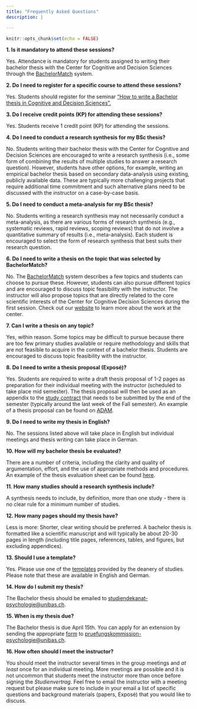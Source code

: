 ```yaml
---
title: "Frequently Asked Questions"
description: |

---
```


```r
knitr::opts_chunk$set(echo = FALSE)
```


**1. Is it mandatory to attend these sessions? **

Yes. Attendance is mandatory for students assigned to writing their bachelor thesis with the Center for Cognitive and Decision Sciences through the [BachelorMatch](https://zapp.psycho.p.unibas.ch/bachelor) system.

**2. Do I need to register for a specific course to attend these sessions? **

Yes. Students should register for the seminar ["How to write a Bachelor thesis in Cognitive and Decision Sciences".](https://vorlesungsverzeichnis.unibas.ch/de/home?id=279717)

**3. Do I receive credit points (KP) for attending these sessions? **

Yes. Students receive 1 credit point (KP) for attending the sessions.

**4. Do I need to conduct a research synthesis for my BSc thesis? **

No. Students writing their bachelor thesis with the Center for Cognitive and Decision Sciences are encouraged to write a research synthesis (i.e., some form of combining the results of multiple studies to answer a research question). However, students have other options, for example, writing an empirical bachelor thesis based on secondary data-analysis using existing, publicly available data. These are typically more challenging projects that require additional time commitment and such alternative plans need to be discussed with the instructor on a case-by-case basis. 

**5. Do I need to conduct a meta-analysis for my BSc thesis? **

No. Students writing a research synthesis may not necessarily conduct a meta-analysis, as there are various forms of research synthesis (e.g., systematic reviews, rapid reviews, scoping reviews) that do not involve a quantitative summary of results (i.e., meta-analysis). Each student is encouraged to select the form of research synthesis that best suits their research question. 

**6. Do I need to write a thesis on the topic that was selected by BachelorMatch? **

No. The [BachelorMatch](https://zapp.psycho.p.unibas.ch/bachelor) system describes a few topics and students can choose to pursue these. However, students can also pursue different topics and are encouraged to discuss topic feasibility with the instructor. The instructor will also propose topics that are directly related to the core scientific interests of the Center for Cognitive Decision Sciences during the first session. Check out our [website](http://www.cds.unibas.ch) to learn more about the work at the center.  

**7. Can I write a thesis on any topic? **

Yes, within reason. Some topics may be difficult to pursue because there are too few primary studies available or require methodology and skills that are not feasible to acquire in the context of a bachelor thesis. Students are encouraged to discuss topic feasibility with the instructor. 

**8. Do I need to write a thesis proposal (Exposé)? **

Yes. Students are required to write a draft thesis proposal of 1-2 pages as preparation for their individual meeting with the instructor (scheduled to take place mid semester). The thesis proposal will then be used as an appendix to the [study contract](https://psychologie.unibas.ch/fileadmin/user_upload/psychologie/Studium/Bachelorstudium/Dokumente/Studienvertrag_BA.docx) that needs to be submitted by the end of the semester (typically around the last week of the Fall semester). An example of a thesis proposal can be found on [ADAM](https://adam.unibas.ch/goto.php?target=crs_1027835).

**9. Do I need to write my thesis in English? **

No. The sessions listed above will take place in English but individual meetings and thesis writing can take place in German.

**10. How will my bachelor thesis be evaluated? **

There are a number of criteria, including the clarity and quality of argumentation, effort, and the use of appropriate methods and procedures. An example of the thesis evaluation sheet can be found [here](resources/Evaluation_CDS_ENG_watermark.pdf).

**11. How many studies should a research synthesis include? **

A synthesis needs to include, by definition, more than one study - there is no clear rule for a minimum number of studies. 

**12. How many pages should my thesis have? **

Less is more: Shorter, clear writing should be preferred. A bachelor thesis is formatted like a scientific manuscript and will typically be about 20-30 pages in length (including title pages, references, tables, and figures, but excluding appendices). 

**13. Should I use a template? **

Yes. Please use one of the [templates](https://psychologie.unibas.ch/de/studium/bachelorstudium/dokumente/) provided by the deanery of studies. Please note that these are available in English and German. 

**14. How do I submit my thesis? **

The Bachelor thesis should be emailed to [studiendekanat-psychologie@unibas.ch](mailto:studiendekanat-psychologie@unibas.ch). 

**15. When is my thesis due? **

The Bachelor thesis is due April 15th. You can apply for an extension by sending the appropriate [form](https://psychologie.unibas.ch/fileadmin/user_upload/psychologie/Studium/Bachelorstudium/Dokumente/Mitteilung_Verlaengerung_Abgabetermin_BA_neu.doc) to [pruefungskommission-psychologie@unibas.ch](mailto:pruefungskommission-psychologie@unibas.ch). 

**16. How often should I meet the instructor?**

You should meet the instructor several times in the group meetings and *at least* once for an individual meeting. More meetings are possible and it is not uncommon that students meet the instructor more than once before signing the *Studienvertrag*. Feel free to email the instructor with a meeting request but please make sure to include in your email a list of specific questions and background materials (papers, Exposé) that you would like to discuss.
